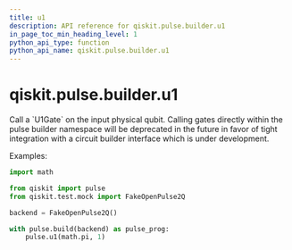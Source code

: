 ```yaml
---
title: u1
description: API reference for qiskit.pulse.builder.u1
in_page_toc_min_heading_level: 1
python_api_type: function
python_api_name: qiskit.pulse.builder.u1
---
```


# qiskit.pulse.builder.u1

<Function id="qiskit.pulse.builder.u1" name="u1" isDedicatedPage={true} github="https://github.com/qiskit/qiskit/tree/stable/0.18/qiskit/pulse/builder.py" signature="u1(theta, qubit)">
  Call a `U1Gate` on the input physical qubit.

  <Admonition title="Note" type="note">
    Calling gates directly within the pulse builder namespace will be deprecated in the future in favor of tight integration with a circuit builder interface which is under development.
  </Admonition>

  Examples:

  ```python
  import math

  from qiskit import pulse
  from qiskit.test.mock import FakeOpenPulse2Q

  backend = FakeOpenPulse2Q()

  with pulse.build(backend) as pulse_prog:
      pulse.u1(math.pi, 1)
  ```
</Function>

